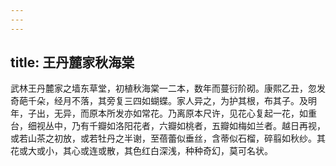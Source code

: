 ```yaml
---
---
---
```

title: 王丹麓家秋海棠
---



武林王丹麓家之墙东草堂，初植秋海棠一二本，数年而蔓衍阶砌。康熙乙丑，忽发奇葩千朵，经月不落，其旁复三四如蝴蝶。家人异之，为护其根，布其子。及明年，子出，无异，而原本所发亦如常花。乃离原本尺许，见花心复起一花，如重台，细视丛中，乃有千瓣如洛阳花者，六瓣如桃者，五瓣如梅如兰者。越日再视，或若山茶之初放，或若牡丹之半谢，至蓓蕾似垂丝，含蒂似石榴，碎翦如秋纱。其花或大或小，其心或连或散，其色红白深浅，种种奇幻，莫可名状。